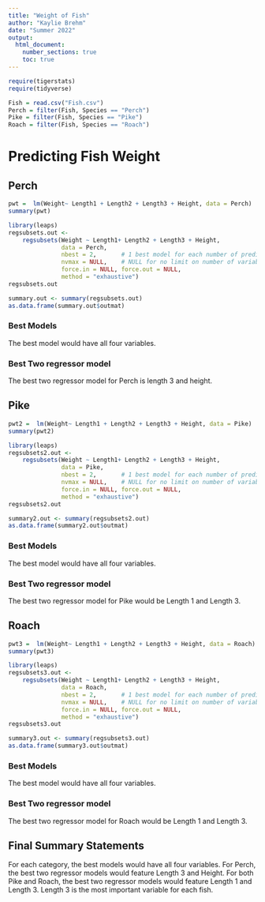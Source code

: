 ```yaml
---
title: "Weight of Fish"
author: "Kaylie Brehm"
date: "Summer 2022"
output: 
  html_document:
    number_sections: true
    toc: true
---
```



```r
require(tigerstats)
require(tidyverse)

Fish = read.csv("Fish.csv")
Perch = filter(Fish, Species == "Perch")
Pike = filter(Fish, Species == "Pike")
Roach = filter(Fish, Species == "Roach")
```

# Predicting Fish Weight



## Perch

```r

pwt =  lm(Weight~ Length1 + Length2 + Length3 + Height, data = Perch)
summary(pwt)
```

```r
library(leaps)
regsubsets.out <-
    regsubsets(Weight ~ Length1+ Length2 + Length3 + Height,
               data = Perch,
               nbest = 2,       # 1 best model for each number of predictors
               nvmax = NULL,    # NULL for no limit on number of variables
               force.in = NULL, force.out = NULL,
               method = "exhaustive")
regsubsets.out
```

```r
summary.out <- summary(regsubsets.out)
as.data.frame(summary.out$outmat)
```

### Best Models

The best model would have all four variables. 

### Best Two regressor model

The best two regressor model for Perch is length 3 and height.

## Pike

```r

pwt2 =  lm(Weight~ Length1 + Length2 + Length3 + Height, data = Pike)
summary(pwt2)
```

```r
library(leaps)
regsubsets2.out <-
    regsubsets(Weight ~ Length1+ Length2 + Length3 + Height,
               data = Pike,
               nbest = 2,       # 1 best model for each number of predictors
               nvmax = NULL,    # NULL for no limit on number of variables
               force.in = NULL, force.out = NULL,
               method = "exhaustive")
regsubsets2.out
```

```r
summary2.out <- summary(regsubsets2.out)
as.data.frame(summary2.out$outmat)
```


### Best Models

The best model would have all four variables.

### Best Two regressor model

The best two regressor model for Pike would be Length 1 and Length 3.

## Roach

```r

pwt3 =  lm(Weight~ Length1 + Length2 + Length3 + Height, data = Roach)
summary(pwt3)
```

```r
library(leaps)
regsubsets3.out <-
    regsubsets(Weight ~ Length1+ Length2 + Length3 + Height,
               data = Roach,
               nbest = 2,       # 1 best model for each number of predictors
               nvmax = NULL,    # NULL for no limit on number of variables
               force.in = NULL, force.out = NULL,
               method = "exhaustive")
regsubsets3.out
```

```r
summary3.out <- summary(regsubsets3.out)
as.data.frame(summary3.out$outmat)
```

### Best Models

The best model would have all four variables.

### Best Two regressor model

The best two regressor model for Roach would be Length 1 and Length 3.

## Final Summary Statements

For each category, the best models would have all four variables. For Perch, the best two regressor models would feature Length 3 and Height. For both Pike and Roach, the best two regressor models would feature Length 1 and Length 3. Length 3 is the most important variable for each fish.
